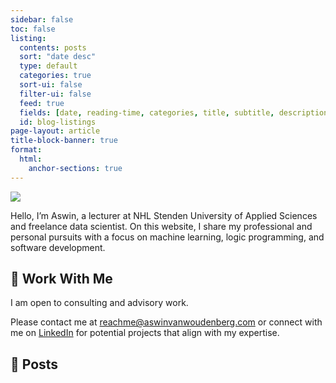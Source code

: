 ```yaml
---
sidebar: false
toc: false
listing:
  contents: posts
  sort: "date desc"
  type: default
  categories: true
  sort-ui: false
  filter-ui: false
  feed: true
  fields: [date, reading-time, categories, title, subtitle, description]
  id: blog-listings
page-layout: article
title-block-banner: true
format:
  html:
    anchor-sections: true
---
```


::: {layout="[21,79]"}

![](profile.jpg){.profile-pic}

Hello, I'm Aswin, a lecturer at NHL Stenden University of Applied Sciences and freelance data scientist. On this website, I share my professional and personal pursuits with a focus on machine learning, logic programming, and software development.

:::

## 💼 Work With Me

I am open to consulting and advisory work. 

Please contact me at [reachme@aswinvanwoudenberg.com](mailto: reachme@aswinvanwoudenberg.com) or connect with me on [LinkedIn](https://www.linkedin.com/in/afvanwoudenberg/) for potential projects that align with my expertise.

## 📮 Posts

::: {#blog-listings}
:::
